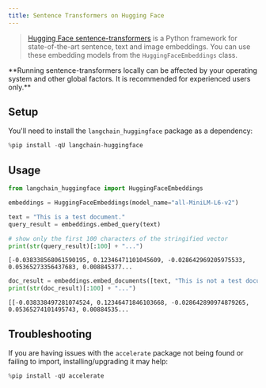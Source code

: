 ```yaml
---
title: Sentence Transformers on Hugging Face
---
```


>[Hugging Face sentence-transformers](https://huggingface.co/sentence-transformers) is a Python framework for state-of-the-art sentence, text and image embeddings.
>You can use these embedding models from the `HuggingFaceEmbeddings` class.

<Warning>
**Running sentence-transformers locally can be affected by your operating system and other global factors. It is recommended for experienced users only.**


</Warning>

## Setup

You'll need to install the `langchain_huggingface` package as a dependency:


```python
%pip install -qU langchain-huggingface
```

## Usage


```python
from langchain_huggingface import HuggingFaceEmbeddings

embeddings = HuggingFaceEmbeddings(model_name="all-MiniLM-L6-v2")

text = "This is a test document."
query_result = embeddings.embed_query(text)

# show only the first 100 characters of the stringified vector
print(str(query_result)[:100] + "...")
```
```output
[-0.038338568061590195, 0.12346471101045609, -0.028642969205975533, 0.05365273356437683, 0.008845377...
```

```python
doc_result = embeddings.embed_documents([text, "This is not a test document."])
print(str(doc_result)[:100] + "...")
```
```output
[[-0.038338497281074524, 0.12346471846103668, -0.028642890974879265, 0.05365274101495743, 0.00884535...
```
## Troubleshooting

If you are having issues with the `accelerate` package not being found or failing to import, installing/upgrading it may help:


```python
%pip install -qU accelerate
```
